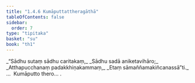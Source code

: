 ```yaml
---
title: "1.4.6 Kumāputtattheragāthā"
tableOfContents: false
sidebar:
  order: 7
type: "tipitaka"
basket: "su"
book: "th1"
---
```



<DynamicBreadcrumb />

<Division number="36" book="th1" bookNo="19" page="228">

<Paragraph number="82" type="verses" book="th1">
_“Sādhu sutaṃ sādhu caritakaṃ,_  
_Sādhu sadā aniketavihāro;_  
_Atthapucchanaṃ padakkhiṇakammaṃ,_  
_Etaṃ sāmaññamakiñcanassā”ti._  


</Paragraph>
</Division>

<Paragraph number="83" type="center" book="th1">
…  Kumāputto thero… .
</Paragraph>